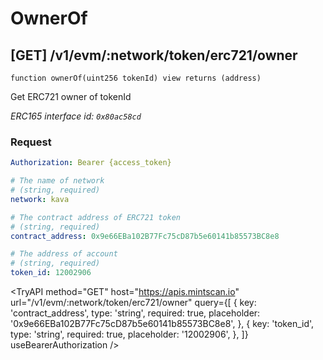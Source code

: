 
# OwnerOf

## **[GET]** /v1/evm/:network/token/erc721/owner

`function ownerOf(uint256 tokenId) view returns (address)`

Get ERC721 owner of tokenId

_ERC165 interface id: `0x80ac58cd`_

### Request

```yaml filename="Headers"
Authorization: Bearer {access_token}
```

```yaml filename="Parameters"
# The name of network
# (string, required)
network: kava
```

```yaml filename="Queries"
# The contract address of ERC721 token
# (string, required)
contract_address: 0x9e66EBa102B77Fc75cD87b5e60141b85573BC8e8

# The address of account
# (string, required)
token_id: 12002906
```

<TryAPI
  method="GET"
  host="https://apis.mintscan.io"
  url="/v1/evm/:network/token/erc721/owner"
  query={[
    {
      key: 'contract_address',
      type: 'string',
      required: true,
      placeholder: '0x9e66EBa102B77Fc75cD87b5e60141b85573BC8e8',
    },
    {
      key: 'token_id',
      type: 'string',
      required: true,
      placeholder: '12002906',
    },
  ]}
  useBearerAuthorization
/>
